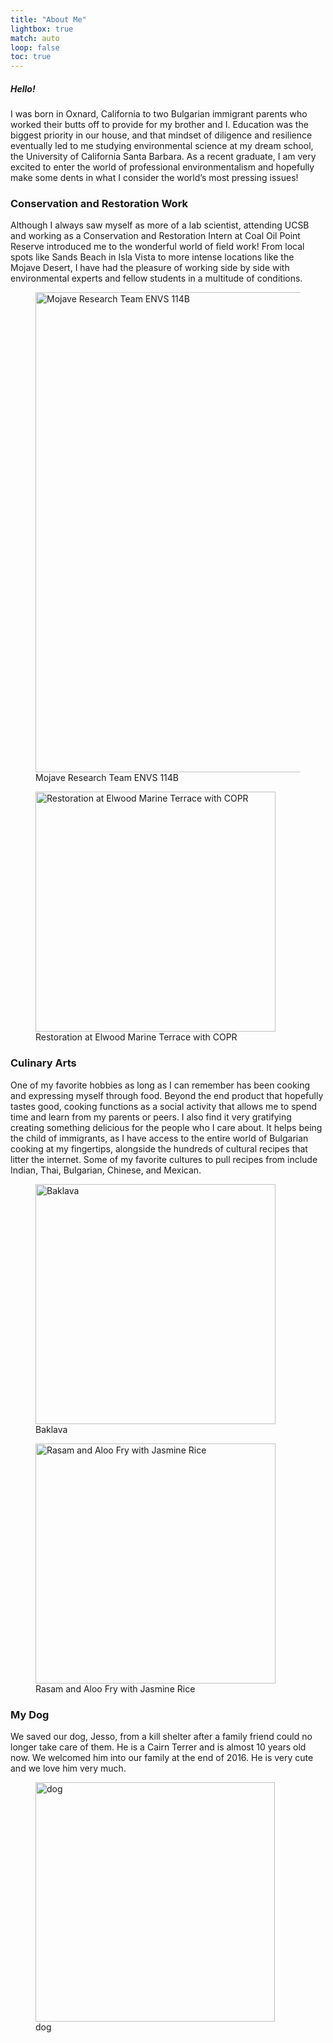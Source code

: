 ```yaml
---
title: "About Me"
lightbox: true
match: auto
loop: false
toc: true
---
```


##### Hello!

I was born in Oxnard, California to two Bulgarian immigrant parents who worked their butts off to provide for my brother and I. Education was the biggest priority in our house, and that mindset of diligence and resilience eventually led to me studying environmental science at my dream school, the University of California Santa Barbara. As a recent graduate, I am very excited to enter the world of professional environmentalism and hopefully make some dents in what I consider the world's most pressing issues!

### Conservation and Restoration Work

Although I always saw myself as more of a lab scientist, attending UCSB and working as a Conservation and Restoration Intern at Coal Oil Point Reserve introduced me to the wonderful world of field work! From local spots like Sands Beach in Isla Vista to more intense locations like the Mojave Desert, I have had the pleasure of working side by side with environmental experts and fellow students in a multitude of conditions.

![Mojave Research Team ENVS 114B](photos/github_mojave.jpeg){width="8in"}

![Restoration at Elwood Marine Terrace with COPR](photos/github_copr.jpg){width="4in"}

### Culinary Arts

One of my favorite hobbies as long as I can remember has been cooking and expressing myself through food. Beyond the end product that hopefully tastes good, cooking functions as a social activity that allows me to spend time and learn from my parents or peers. I also find it very gratifying creating something delicious for the people who I care about. It helps being the child of immigrants, as I have access to the entire world of Bulgarian cooking at my fingertips, alongside the hundreds of cultural recipes that litter the internet. Some of my favorite cultures to pull recipes from include Indian, Thai, Bulgarian, Chinese, and Mexican.

![Baklava](photos/baklava.jpg){width="4in"}

![Rasam and Aloo Fry with Jasmine Rice](photos/rasamaloo.jpg){width="4in"}

### My Dog

We saved our dog, Jesso, from a kill shelter after a family friend could no longer take care of them. He is a Cairn Terrer and is almost 10 years old now. We welcomed him into our family at the end of 2016. He is very cute and we love him very much.

![dog](photos/jesso.jpg){width="3.99in"}

